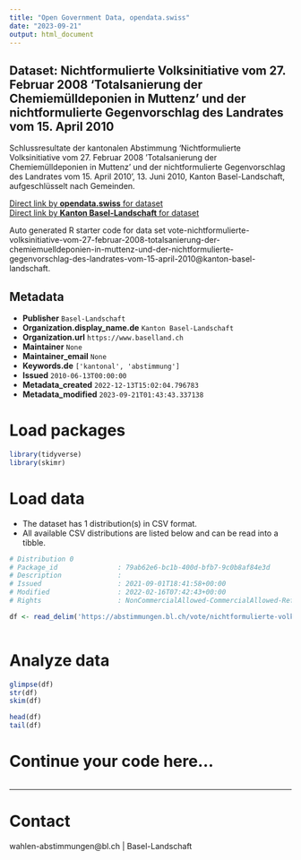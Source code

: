 ```yaml
---
title: "Open Government Data, opendata.swiss"
date: "2023-09-21"
output: html_document
---
```


## Dataset: Nichtformulierte Volksinitiative vom 27. Februar 2008 'Totalsanierung der Chemiemülldeponien in Muttenz' und der nichtformulierte Gegenvorschlag des Landrates vom 15. April 2010

Schlussresultate der kantonalen Abstimmung 'Nichtformulierte Volksinitiative vom 27. Februar 2008 'Totalsanierung der Chemiemülldeponien in Muttenz' und der nichtformulierte Gegenvorschlag des Landrates vom 15. April 2010', 13. Juni 2010, Kanton Basel-Landschaft, aufgeschlüsselt nach Gemeinden.

[Direct link by **opendata.swiss** for dataset](https://opendata.swiss/de/dataset/nichtformulierte-volksinitiative-vom-27-februar-2008-totalsanierung-der-chemiemulldeponien-2010)<br>
[Direct link by **Kanton Basel-Landschaft** for dataset](https://abstimmungen.bl.ch/vote/nichtformulierte-volksinitiative-vom-27-februar-2008-totalsanierung-der-chemiemuelldeponien-in-muttenz-und-der-nichtformulierte-gegenvorschlag-des-landrates-vom-15-april-2010/data)

Auto generated R starter code for data set vote-nichtformulierte-volksinitiative-vom-27-februar-2008-totalsanierung-der-chemiemuelldeponien-in-muttenz-und-der-nichtformulierte-gegenvorschlag-des-landrates-vom-15-april-2010@kanton-basel-landschaft.

## Metadata

- **Publisher** `Basel-Landschaft`
- **Organization.display_name.de** `Kanton Basel-Landschaft`
- **Organization.url** `https://www.baselland.ch`
- **Maintainer** `None`
- **Maintainer_email** `None`
- **Keywords.de** `['kantonal', 'abstimmung']`
- **Issued** `2010-06-13T00:00:00`
- **Metadata_created** `2022-12-13T15:02:04.796783`
- **Metadata_modified** `2023-09-21T01:43:43.337138`


# Load packages

```r

library(tidyverse)
library(skimr)

```

# Load data

-   The dataset has 1 distribution(s) in CSV format.
-   All available CSV distributions are listed below and can be read into a tibble.

```r

# Distribution 0
# Package_id               : 79ab62e6-bc1b-400d-bfb7-9c0b8af84e3d
# Description              : 
# Issued                   : 2021-09-01T18:41:58+00:00
# Modified                 : 2022-02-16T07:42:43+00:00
# Rights                   : NonCommercialAllowed-CommercialAllowed-ReferenceRequired

df <- read_delim('https://abstimmungen.bl.ch/vote/nichtformulierte-volksinitiative-vom-27-februar-2008-totalsanierung-der-chemiemuelldeponien-in-muttenz-und-der-nichtformulierte-gegenvorschlag-des-landrates-vom-15-april-2010/data-csv')



```

# Analyze data

```r

glimpse(df)
str(df)
skim(df)

head(df)
tail(df)

```

# Continue your code here...

```r

```

------------------------------------------------------------------------

# Contact

wahlen-abstimmungen@bl.ch | Basel-Landschaft
